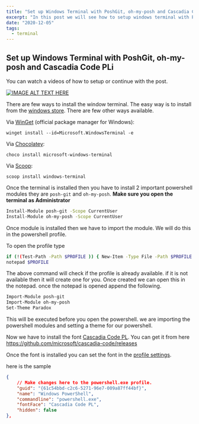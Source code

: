 ```yaml
---
title: "Set up Windows Terminal with PoshGit, oh-my-posh and Cascadia Code PL"
excerpt: "In this post we will see how to setup windows terminal with PoshGit and oh-my-posh to make the terminal more productive"
date: "2020-12-05"
tags:
  - terminal
---
```

<YoutubeVideo videoId={props.videoId} />

<TOCInline toc={props.toc} asDisclosure />

## Set up Windows Terminal with PoshGit, oh-my-posh and Cascadia Code PLi

You can watch a videos of how to setup or continue with the post.

[![IMAGE ALT TEXT HERE](https://img.youtube.com/vi/cJ7oINPF2mo/0.jpg)](https://www.youtube.com/watch?v=cJ7oINPF2mo)

There are few ways to install the window terminal. The easy way is to install from the [windows store](https://aka.ms/terminal). There are few other ways available.

Via [WinGet][winget] (official package manager for Windows):

```
winget install --id=Microsoft.WindowsTerminal -e
```

Via [Chocolatey][chocolatey]:

```
choco install microsoft-windows-terminal
```

Via [Scoop][scoop]:

```
scoop install windows-terminal
```

Once the terminal is installed then you have to install 2 important powershell modules they are `posh-git` and `oh-my-posh`. **Make sure you open the terminal as Administrator**

```bash
Install-Module posh-git -Scope CurrentUser
Install-Module oh-my-posh -Scope CurrentUser
```

Once module is installed then we have to import the module. We will do this in the powershell profile.

To open the profile type

```bash
if (!(Test-Path -Path $PROFILE )) { New-Item -Type File -Path $PROFILE -Force }
notepad $PROFILE
```

The above command will check if the profile is already available. if it is not available then it will create one for you. Once created we can open this in the notepad. once the notepad is opened append the following.

```bash
Import-Module posh-git
Import-Module oh-my-posh
Set-Theme Paradox
```

This will be executed before you open the powershell. we are importing the powershell modules and setting a theme for our powershell.

Now we have to install the font [Cascadia Code PL](https://github.com/microsoft/cascadia-code/releases). You can get it from here https://github.com/microsoft/cascadia-code/releases

Once the font is installed you can set the font in the [profile settings](https://docs.microsoft.com/en-us/windows/terminal/customize-settings/profile-settings).

here is the sample

```json
{
    // Make changes here to the powershell.exe profile.
    "guid": "{61c54bbd-c2c6-5271-96e7-009a87ff44bf}",
    "name": "Windows PowerShell",
    "commandline": "powershell.exe",
    "fontFace": "Cascadia Code PL",
    "hidden": false
},
```

[scoop]: https://scoop.sh/
[scoop-extras]: https://github.com/lukesampson/scoop/wiki/Buckets
[windowsterminal]: https://github.com/microsoft/terminal
[winget]: https://github.com/microsoft/winget-cli/
[chocolatey]: https://chocolatey.org/
